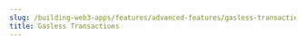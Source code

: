 ---
slug: /building-web3-apps/features/advanced-features/gasless-transactions
title: Gasless Transactions
---
